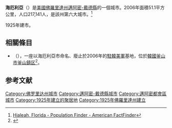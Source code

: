 {{Infobox settlement
|name = 海厄利亞
|official_name = City of Hialeah
|nickname = The City of Progress
|motto = 
|image_skyline = 
|imagesize = 
|image_caption = 
|image_flag = Flag of Hialeah, Florida.png
|image_seal = Seal of Hialeah, Florida.png
|image_map = Miami-Dade County Florida Incorporated and Unincorporated areas Hialeah Highlighted.svg
|mapsize = 
|map_caption = 在[[迈阿密-戴德县|迈阿密-戴德县]]與[[佛羅里達州|佛羅里達州]]內的位置
|subdivision_type = 國家
|subdivision_name = [[美利堅合眾國|美利堅合眾國]]
|subdivision_type1 = [[美國行政區劃|州]]
|subdivision_name1 = [[佛羅里達州|佛羅里達州]]
|subdivision_type2 = [[佛罗里达州县级行政区列表|縣]]
|subdivision_name2 = [[迈阿密-戴德县|迈阿密-戴德县]]
|leader_title = [[市長|市長]]
|leader_name = Carlos Hernández
|leader_title1 = [[市議會主席|市議會主席]]
|leader_name1 = Jesus Tundidor
|found_title = 
|found_date = 
|established_title = 
|established_date = 
|established_title1 = [[法人|市府成立]]
|established_date1 = 1925年9月10日

| area_total_km2         = 59.09
| area_total_sq_mi       = 22.82
| area_land_km2          = 55.90
| area_land_sq_mi        = 21.58
| area_water_km2         = 3.20
| area_water_sq_mi       = 1.24
| area_footnotes         = <ref name="CenPopGazetteer2020">{{cite web|title=2020 U.S. Gazetteer Files|url=https://www2.census.gov/geo/docs/maps-data/data/gazetteer/2020_Gazetteer/2020_gaz_place_12.txt|publisher=United States Census Bureau|accessdate=October 31, 2021|archive-date=2021-03-18|archive-url=https://web.archive.org/web/20210318014648/https://www2.census.gov/geo/docs/maps-data/data/gazetteer/2020_Gazetteer/2020_gaz_place_12.txt|dead-url=no}}</ref>

| population_total       = 223109
| population_as_of       = [[2020年美國人口普查|2020年]]
| population_metro       = 6166488
| population_density_km2 = auto 

|coordinates = {{coord|25|51|38|N|80|17|38|W|region:US-FL|display=inline,title}}
|timezone = [[東部標準時間|EST]]
|utc_offset = -5
|timezone_DST = [[東部日光節約時間|EDT]]
|utc_offset_DST = -4
|elevation_m = 2
|elevation_ft = 7
|website = {{Url|http://www.hialeahfl.gov/ }}
|footnotes = 
}}
'''海厄利亞'''（{{lang-en|Hialeah}}）是[[美國|美國]][[佛羅里達州|佛羅里達州]][[邁阿密-戴德縣|邁阿密-戴德縣]]的一個城市。2006年面積51.1平方公里，人口217,141人，是該州第六大城市。<ref>[http://factfinder.census.gov/servlet/SAFFPopulation?_event=ChangeGeoContext&geo_id=16000US1230000&_geoContext=01000US%7C04000US37%7C16000US3710740&_street=&_county=Hialeah+city&_cityTown=Hialeah+city&_state=04000US12&_zip=&_lang=en&_sse=on&ActiveGeoDiv=geoSelect&_useEV=&pctxt=fph&pgsl=010&_submenuId=population_0&ds_name=null&_ci_nbr=null&qr_name=&reg=%3Anull&_keyword=&_industry= Hialeah, Florida - Population Finder - American FactFinder]{{Dead link|date=2020年4月 |bot=InternetArchiveBot |fix-attempted=yes }}</ref>

1925年建市。

==相關條目==
*{{Link-en|海厄利亞營|Camp Hialeah}}（{{lang|en|Camp Hialeah}}），一座以海厄利亞市命名、廢止於2006年的[[駐韓美軍|駐韓美軍]]基地，位於[[韓國|韓國]][[釜山市|釜山市]][[釜山鎮区|釜山鎮区]]<ref>{{Cite web |url=http://tchinese.busan.go.kr/02government/04_01.jsp |title=釜山廣域市 - 釜山市政 - 核心項目 - 釜山市民公園 |accessdate=2013-06-01 |archive-date=2013-04-25 |archive-url=https://web.archive.org/web/20130425034846/http://tchinese.busan.go.kr/02government/04_01.jsp |dead-url=no }}</ref>。

==参考文献==
{{Reflist}}

{{邁阿密-戴德縣 (佛羅里達州)}}
{{Florida}}
{{DEFAULTSORT:Hialeah, Florida}}
[[Category:佛罗里达州城市|Category:佛罗里达州城市]]
[[Category:邁阿密-戴德縣城市|Category:邁阿密-戴德縣城市]]
[[Category:邁阿密都會區城市|Category:邁阿密都會區城市]]
[[Category:1925年建立的聚居地|Category:1925年建立的聚居地]]
[[Category:1925年佛羅里達州建立|Category:1925年佛羅里達州建立]]